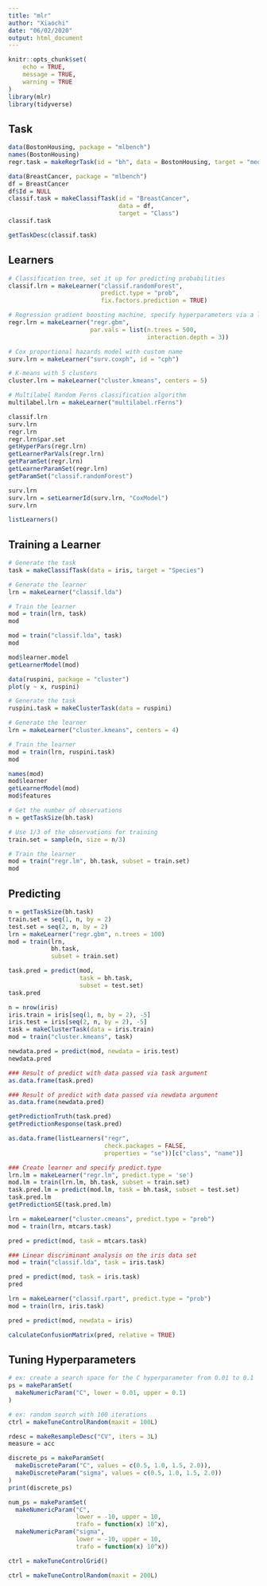 ```yaml
---
title: "mlr"
author: "Xiaochi"
date: "06/02/2020"
output: html_document
---
```


```r
knitr::opts_chunk$set(
	echo = TRUE,
	message = TRUE,
	warning = TRUE
)
library(mlr)
library(tidyverse)
```

## Task

```r
data(BostonHousing, package = "mlbench")
names(BostonHousing)
regr.task = makeRegrTask(id = "bh", data = BostonHousing, target = "medv")
```

```r
data(BreastCancer, package = "mlbench")
df = BreastCancer
df$Id = NULL
classif.task = makeClassifTask(id = "BreastCancer", 
                               data = df, 
                               target = "Class")
classif.task
```

```r
getTaskDesc(classif.task)
```

## Learners

```r
# Classification tree, set it up for predicting probabilities
classif.lrn = makeLearner("classif.randomForest", 
                          predict.type = "prob", 
                          fix.factors.prediction = TRUE)

# Regression gradient boosting machine, specify hyperparameters via a list
regr.lrn = makeLearner("regr.gbm", 
                       par.vals = list(n.trees = 500, 
                                       interaction.depth = 3))

# Cox proportional hazards model with custom name
surv.lrn = makeLearner("surv.coxph", id = "cph")

# K-means with 5 clusters
cluster.lrn = makeLearner("cluster.kmeans", centers = 5)

# Multilabel Random Ferns classification algorithm
multilabel.lrn = makeLearner("multilabel.rFerns")
```

```r
classif.lrn
surv.lrn
regr.lrn
regr.lrn$par.set
getHyperPars(regr.lrn)
getLearnerParVals(regr.lrn)
getParamSet(regr.lrn)
getLearnerParamSet(regr.lrn)
getParamSet("classif.randomForest")
```

```r
surv.lrn
surv.lrn = setLearnerId(surv.lrn, "CoxModel")
surv.lrn
```



```r
listLearners()
```

## Training a Learner

```r
# Generate the task
task = makeClassifTask(data = iris, target = "Species")

# Generate the learner
lrn = makeLearner("classif.lda")

# Train the learner
mod = train(lrn, task)
mod

mod = train("classif.lda", task)
mod

mod$learner.model
getLearnerModel(mod)

```

```r
data(ruspini, package = "cluster")
plot(y ~ x, ruspini)
```

```r
# Generate the task
ruspini.task = makeClusterTask(data = ruspini)

# Generate the learner
lrn = makeLearner("cluster.kmeans", centers = 4)

# Train the learner
mod = train(lrn, ruspini.task)
mod
```

```r
names(mod)
mod$learner
getLearnerModel(mod)
mod$features

```

```r
# Get the number of observations
n = getTaskSize(bh.task)

# Use 1/3 of the observations for training
train.set = sample(n, size = n/3)

# Train the learner
mod = train("regr.lm", bh.task, subset = train.set)
mod
```

## Predicting

```r
n = getTaskSize(bh.task)
train.set = seq(1, n, by = 2)
test.set = seq(2, n, by = 2)
lrn = makeLearner("regr.gbm", n.trees = 100)
mod = train(lrn, 
            bh.task, 
            subset = train.set)

task.pred = predict(mod, 
                    task = bh.task, 
                    subset = test.set)
task.pred
```

```r
n = nrow(iris)
iris.train = iris[seq(1, n, by = 2), -5]
iris.test = iris[seq(2, n, by = 2), -5]
task = makeClusterTask(data = iris.train)
mod = train("cluster.kmeans", task)

newdata.pred = predict(mod, newdata = iris.test)
newdata.pred
```

```r
### Result of predict with data passed via task argument
as.data.frame(task.pred)
```

```r
### Result of predict with data passed via newdata argument
as.data.frame(newdata.pred)
```

```r
getPredictionTruth(task.pred)
getPredictionResponse(task.pred)
```

```r
as.data.frame(listLearners("regr", 
                           check.packages = FALSE, 
                           properties = "se"))[c("class", "name")]
```

```r
### Create learner and specify predict.type
lrn.lm = makeLearner("regr.lm", predict.type = 'se')
mod.lm = train(lrn.lm, bh.task, subset = train.set)
task.pred.lm = predict(mod.lm, task = bh.task, subset = test.set)
task.pred.lm
getPredictionSE(task.pred.lm)
```

```r
lrn = makeLearner("cluster.cmeans", predict.type = "prob")
mod = train(lrn, mtcars.task)

pred = predict(mod, task = mtcars.task)
```

```r
### Linear discriminant analysis on the iris data set
mod = train("classif.lda", task = iris.task)

pred = predict(mod, task = iris.task)
pred
```

```r
lrn = makeLearner("classif.rpart", predict.type = "prob")
mod = train(lrn, iris.task)

pred = predict(mod, newdata = iris)
```

```r
calculateConfusionMatrix(pred, relative = TRUE)
```

## Tuning Hyperparameters

```r
# ex: create a search space for the C hyperparameter from 0.01 to 0.1
ps = makeParamSet(
  makeNumericParam("C", lower = 0.01, upper = 0.1)
)

# ex: random search with 100 iterations
ctrl = makeTuneControlRandom(maxit = 100L)

rdesc = makeResampleDesc("CV", iters = 3L)
measure = acc
```

```r
discrete_ps = makeParamSet(
  makeDiscreteParam("C", values = c(0.5, 1.0, 1.5, 2.0)),
  makeDiscreteParam("sigma", values = c(0.5, 1.0, 1.5, 2.0))
)
print(discrete_ps)

num_ps = makeParamSet(
  makeNumericParam("C", 
                   lower = -10, upper = 10, 
                   trafo = function(x) 10^x),
  makeNumericParam("sigma", 
                   lower = -10, upper = 10, 
                   trafo = function(x) 10^x))
```

```r
ctrl = makeTuneControlGrid()
```

```r
ctrl = makeTuneControlRandom(maxit = 200L)
```

